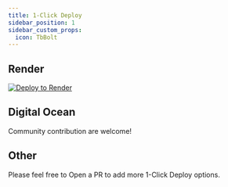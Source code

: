 ```yaml
---
title: 1-Click Deploy
sidebar_position: 1
sidebar_custom_props:
  icon: TbBolt
---
```




## Render

[![Deploy to Render](https://render.com/images/deploy-to-render-button.svg)](https://render.com/deploy?repo=https://github.com/twentyhq/twenty)

## Digital Ocean

Community contribution are welcome!

## Other

Please feel free to Open a PR to add more 1-Click Deploy options.
